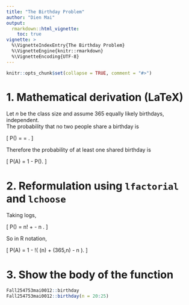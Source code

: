 ```yaml
---
title: "The Birthday Problem"
author: "Dien Mai"
output:
  rmarkdown::html_vignette:
    toc: true
vignette: >
  %\VignetteIndexEntry{The Birthday Problem}
  %\VignetteEngine{knitr::rmarkdown}
  %\VignetteEncoding{UTF-8}
---
```


```r
knitr::opts_chunk$set(collapse = TRUE, comment = "#>")
```

# 1. Mathematical derivation (LaTeX)

Let $n$ be the class size and assume $365$ equally likely birthdays, independent.  
The probability that no two people share a birthday is

\[
P(\overline{A}) = \frac{365 \cdot 364 \cdot \dots (365-n+1)}{365^n}
= \frac{365!}{(365-n)! \, 365^n}.
\]

Therefore the probability of at least one shared birthday is

\[
P(A) = 1 - P(\overline{A}).
\]

# 2. Reformulation using `lfactorial` and `lchoose`

Taking logs,

\[
\log P(\overline{A}) = \log n! + \log \binom{365}{n} - n \log 365.
\]

So in R notation,

\[
P(A) = 1 - \exp\!\Big( \operatorname{lfactorial}(n) + \operatorname{lchoose}(365,n) - n \log 365 \Big).
\]

# 3. Show the body of the function

```r
Fall254753mai0012::birthday
Fall254753mai0012::birthday(n = 20:25)
```
